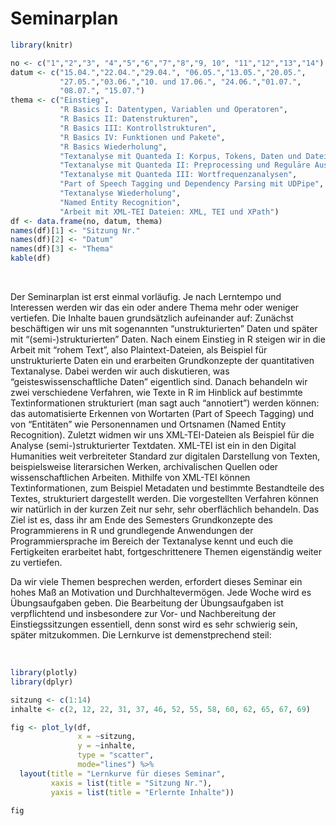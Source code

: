 # Seminarplan {-} 


```r

library(knitr)

no <- c("1","2","3", "4","5","6","7","8","9, 10", "11","12","13","14")
datum <- c("15.04.","22.04.","29.04.", "06.05.","13.05.","20.05.",
           "27.05.","03.06.","10. und 17.06.", "24.06.","01.07.",
           "08.07.", "15.07.")
thema <- c("Einstieg", 
           "R Basics I: Datentypen, Variablen und Operatoren", 
           "R Basics II: Datenstrukturen", 
           "R Basics III: Kontrollstrukturen", 
           "R Basics IV: Funktionen und Pakete", 
           "R Basics Wiederholung",
           "Textanalyse mit Quanteda I: Korpus, Tokens, Daten und Dateien", 
           "Textanalyse mit Quanteda II: Preprocessing und Reguläre Ausdrücke", 
           "Textanalyse mit Quanteda III: Wortfrequenzanalysen", 
           "Part of Speech Tagging und Dependency Parsing mit UDPipe",  
           "Textanalyse Wiederholung", 
           "Named Entity Recognition", 
           "Arbeit mit XML-TEI Dateien: XML, TEI und XPath")
df <- data.frame(no, datum, thema)
names(df)[1] <- "Sitzung Nr."
names(df)[2] <- "Datum"
names(df)[3] <- "Thema"
kable(df)


```

\

Der Seminarplan ist erst einmal vorläufig. Je nach Lerntempo und Interessen werden wir das ein oder andere Thema mehr oder weniger vertiefen. Die Inhalte bauen grundsätzlich aufeinander auf: Zunächst beschäftigen wir uns mit sogenannten "unstrukturierten" Daten und später mit "(semi-)strukturierten" Daten. Nach einem Einstieg in R steigen wir in die Arbeit mit "rohem Text", also Plaintext-Dateien, als Beispiel für unstrukturierte Daten ein und erarbeiten Grundkonzepte der quantitativen Textanalyse. Dabei werden wir auch diskutieren, was "geisteswissenschaftliche Daten" eigentlich sind. Danach behandeln wir zwei verschiedene Verfahren, wie Texte in R im Hinblick auf bestimmte Textinformationen strukturiert (man sagt auch "annotiert") werden können: das automatisierte Erkennen von Wortarten (Part of Speech Tagging) und von "Entitäten" wie Personennamen und Ortsnamen (Named Entity Recognition).
Zuletzt widmen wir uns XML-TEI-Dateien als Beispiel für die Analyse (semi-)strukturierter Textdaten. XML-TEI ist ein in den Digital Humanities weit verbreiteter Standard zur digitalen Darstellung von Texten, beispielsweise literarsichen Werken, archivalischen Quellen oder wissenschaftlichen Arbeiten. Mithilfe von XML-TEI können Textinformationen, zum Beispiel Metadaten und bestimmte Bestandteile des Textes, strukturiert dargestellt werden. Die vorgestellten Verfahren können wir natürlich in der kurzen Zeit nur sehr, sehr oberflächlich behandeln. Das Ziel ist es, dass ihr am Ende des Semesters Grundkonzepte des Programmierens in R und grundlegende Anwendungen der Programmiersprache im Bereich der Textanalyse kennt und euch die Fertigkeiten erarbeitet habt, fortgeschrittenere Themen eigenständig weiter zu vertiefen. 

Da wir viele Themen besprechen werden, erfordert dieses Seminar ein hohes Maß an Motivation und Durchhaltevermögen. Jede Woche wird es Übungsaufgaben geben. Die Bearbeitung der Übungsaufgaben ist verpflichtend und insbesondere zur Vor- und Nachbereitung der Einstiegssitzungen essentiell, denn sonst wird es sehr schwierig sein, später mitzukommen. Die Lernkurve ist demenstprechend steil: 

\

```r

library(plotly)
library(dplyr)

sitzung <- c(1:14)
inhalte <- c(2, 12, 22, 31, 37, 46, 52, 55, 58, 60, 62, 65, 67, 69)

fig <- plot_ly(df, 
               x = ~sitzung, 
               y = ~inhalte, 
               type = "scatter", 
               mode="lines") %>%
  layout(title = "Lernkurve für dieses Seminar",
         xaxis = list(title = "Sitzung Nr."),
         yaxis = list(title = "Erlernte Inhalte"))

fig


```